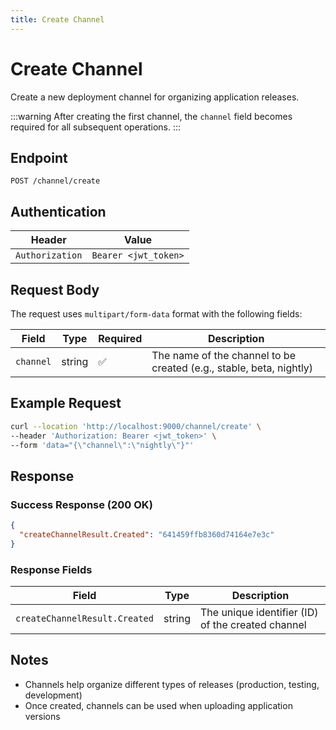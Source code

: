 ```yaml
---
title: Create Channel
---
```


# Create Channel

Create a new deployment channel for organizing application releases.

:::warning
After creating the first channel, the `channel` field becomes required for all subsequent operations.
:::

## Endpoint

```
POST /channel/create
```

## Authentication

| Header | Value |
|--------|-------|
| `Authorization` | `Bearer <jwt_token>` |

## Request Body

The request uses `multipart/form-data` format with the following fields:

| Field | Type | Required | Description |
|-------|------|----------|-------------|
| `channel` | string | ✅ | The name of the channel to be created (e.g., stable, beta, nightly) |

## Example Request

```bash
curl --location 'http://localhost:9000/channel/create' \
--header 'Authorization: Bearer <jwt_token>' \
--form 'data="{\"channel\":\"nightly\"}"'
```

## Response

### Success Response (200 OK)

```json
{
  "createChannelResult.Created": "641459ffb8360d74164e7e3c"
}
```

### Response Fields

| Field | Type | Description |
|-------|------|-------------|
| `createChannelResult.Created` | string | The unique identifier (ID) of the created channel |

## Notes

- Channels help organize different types of releases (production, testing, development)
- Once created, channels can be used when uploading application versions